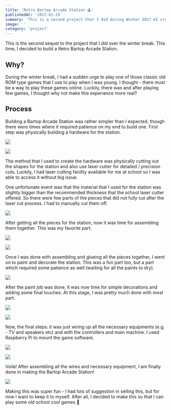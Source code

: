 ```yaml
---
title: 'Retro Bartop Arcade Station 🕹'
publishedAt: '2017-01-25'
summary: 'This is a second project that I did during Winter 2017 ❄️I created a Retro Bartop Arcade Station 🕹🛠'
image: ''
category: 'project'
---
```


This is the second sequel to the project that I did over the winter break. This time, I decided to build a Retro Bartop Arcade Station.

## Why?

During the winter break, I had a sudden urge to play one of those classic old ROM type games that I use to play when I was young. I thought - there must be a way to play these games online. Luckily, there was and after playing few games, I thought why not make this experience more real?

## Process

Building a Bartop Arcade Station was rather simpler than I expected, though there were times where it required patience on my end to build one. First step was physically building a hardware for the station.

![](/static/images/retro-bartop-arcade-station/img_1930.jpg)

![](/static/images/retro-bartop-arcade-station/img_1932.jpg)

The method that I used to create the hardware was physically cutting out the shapes for the station and also use laser cutter for detailed / precision cuts. Luckily, I had laser cutting facility available for me at school so I was able to access it without big issue.

One unfortunate event was that the material that I used for the station was slightly bigger than the recommended thickness that the school laser cutter offered. So there were few parts of the pieces that did not fully cut after the laser cut process. I had to manually cut them off.

![](/static/images/retro-bartop-arcade-station/img_1935.jpg)

After getting all the pieces for the station, now it was time for assembling them together. This was my favorite part.

![](/static/images/retro-bartop-arcade-station/img_1940.jpg)

![](/static/images/retro-bartop-arcade-station/img_1942.jpg)

Once I was done with assembling and glueing all the pieces together, I went on to paint and decorate the station. This was a fun part too, but a part which required some patience as well (waiting for all the paints to dry).

![](/static/images/retro-bartop-arcade-station/img_1953.jpg)

After the paint job was done, it was now time for simple decorations and adding some final touches. At this stage, I was pretty much done with most part.

![](/static/images/retro-bartop-arcade-station/img_1958.jpg)

![](/static/images/retro-bartop-arcade-station/img_1961.jpg)

Now, the final steps: it was just wiring up all the necessary equipments (e.g. - TV and speakers etc) and with the controllers and main machine. I used Raspberry Pi to mount the game software.

![](/static/images/retro-bartop-arcade-station/img_1965.jpg)

![](/static/images/retro-bartop-arcade-station/img_1775.jpg)

Voilà! After assembling all the wires and necessary equipment, I am finally done in making the Bartop Arcade Station!

![](/static/images/retro-bartop-arcade-station/img_2057.jpg)

Making this was super fun - I had lots of suggestion in selling this, but for now I want to keep it to myself. After all, I decided to make this so that I can play some old school cool games 👾
